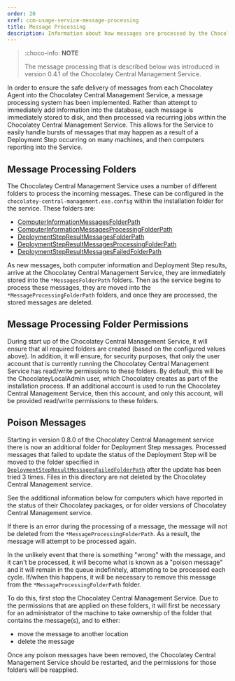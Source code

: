 ```yaml
---
order: 20
xref: ccm-usage-service-message-processing
title: Message Processing
description: Information about how messages are processed by the Chocolatey Central Management Service
---
```


> :choco-info: **NOTE**
>
> The message processing that is described below was introduced in version 0.4.1 of the Chocolatey Central Management Service.

In order to ensure the safe delivery of messages from each Chocolatey Agent into the Chocolatey Central Management Service, a message processing system has been implemented.  Rather than attempt to immediately add information into the database, each message is immediately stored to disk, and then processed via recurring jobs within the Chocolatey Central Management Service.  This allows for the Service to easily handle bursts of messages that may happen as a result of a Deployment Step occurring on many machines, and then computers reporting into the Service.

## Message Processing Folders

The Chocolatey Central Management Service uses a number of different folders to process the incoming messages. These can be configured in the `chocolatey-central-management.exe.config` within the installation folder for the service.  These folders are:

* [ComputerInformationMessagesFolderPath](xref:ccm-usage-service-configuration#computerinformationmessagesfolderpath)
* [ComputerInformationMessagesProcessingFolderPath](xref:ccm-usage-service-configuration#computerinformationmessagesprocessingfolderpath)
* [DeploymentStepResultMessagesFolderPath](xref:ccm-usage-service-configuration#deploymentstepresultmessagesfolderpath)
* [DeploymentStepResultMessagesProcessingFolderPath](xref:ccm-usage-service-configuration#deploymentstepresultmessagesprocessingfolderpath)
* [DeploymentStepResultMessagesFailedFolderPath](xref:ccm-usage-service-configuration#deploymentstepresultmessagesfailedfolderpath)

As new messages, both computer information and Deployment Step results, arrive at the Chocolatey Central Management Service, they are immediately stored into the `*MessagesFolderPath` folders.  Then as the service begins to process these messages, they are moved into the `*MessageProcessingFolderPath` folders, and once they are processed, the stored messages are deleted.

## Message Processing Folder Permissions

During start up of the Chocolatey Central Management Service, it will ensure that all required folders are created (based on the configured values above).  In addition, it will ensure, for security purposes, that only the user account that is currently running the Chocolatey Central Management Service has read/write permissions to these folders.  By default, this will be the ChocolateyLocalAdmin user, which Chocolatey creates as part of the installation process.  If an additional account is used to run the Chocolatey Central Management Service, then this account, and only this account, will be provided read/write permissions to these folders.

## Poison Messages

Starting in version 0.8.0 of the Chocolatey Central Management service there is now an additional folder for Deployment Step messages. Processed messages that failed to update the status of the Deployment Step will be moved to the folder specified in [`DeploymentStepResultMessagesFailedFolderPath`](xref:ccm-usage-service-configuration#deploymentstepresultmessagesfailedfolderpath) after the update has been tried 3 times. Files in this directory are not deleted by the Chocolatey Central Management service.

See the additional information below for computers which have reported in the status of their Chocolatey packages, or for older versions of Chocolatey Central Management service.

If there is an error during the processing of a message, the message will not be deleted from the `*MessageProcessingFolderPath`.  As a result, the message will attempt to be processed again.

In the unlikely event that there is something "wrong" with the message, and it can't be processed, it will become what is known as a "poison message" and it will remain in the queue indefinitely, attempting to be processed each cycle.  If/when this happens, it will be necessary to remove this message from the `*MessageProcessingFolderPath` folder.

To do this, first stop the Chocolatey Central Management Service.  Due to the permissions that are applied on these folders, it will first be necessary for an administrator of the machine to take ownership of the folder that contains the message(s), and to either:

* move the message to another location
* delete the message

Once any poison messages have been removed, the Chocolatey Central Management Service should be restarted, and the permissions for those folders will be reapplied.